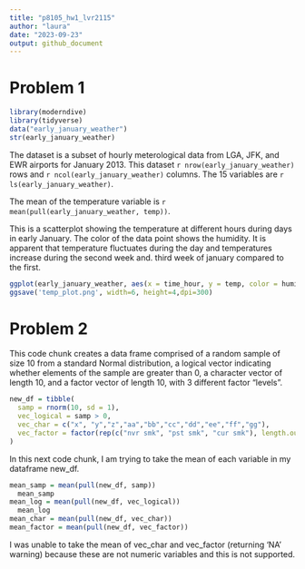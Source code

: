 ```yaml
---
title: "p8105_hw1_lvr2115"
author: "laura"
date: "2023-09-23"
output: github_document
---
```

#  Problem 1

```r
library(moderndive)
library(tidyverse)
data("early_january_weather")
str(early_january_weather)
```

The dataset is a subset of hourly meterological data from LGA, JFK, and EWR airports for January 2013. This dataset `r nrow(early_january_weather)` rows and `r ncol(early_january_weather)` columns. The 15 variables are `r ls(early_january_weather)`.

The mean of the temperature variable is `r mean(pull(early_january_weather, temp))`. 

This is a scatterplot showing the temperature at different hours during days in early January. The color of the data point shows the humidity. It is apparent that temperature fluctuates during the day and temperatures increase during the second week and. third week of january compared to the first. 

```r
ggplot(early_january_weather, aes(x = time_hour, y = temp, color = humid)) + geom_point()
ggsave('temp_plot.png', width=6, height=4,dpi=300)
```
#  Problem 2

This code chunk creates a data frame comprised of a random sample of size 10 from a standard Normal distribution, a logical vector indicating whether elements of the sample are greater than 0, a character vector of length 10, and a factor vector of length 10, with 3 different factor “levels”.

```r
new_df = tibble(
  samp = rnorm(10, sd = 1),
  vec_logical = samp > 0,
  vec_char = c("x", "y","z","aa","bb","cc","dd","ee","ff","gg"),
  vec_factor = factor(rep(c("nvr smk", "pst smk", "cur smk"), length.out = 10))
)
```

In this next code chunk, I am trying to take the mean of each variable in my dataframe new_df. 


```r
mean_samp = mean(pull(new_df, samp))
  mean_samp
mean_log = mean(pull(new_df, vec_logical))
  mean_log
mean_char = mean(pull(new_df, vec_char))
mean_factor = mean(pull(new_df, vec_factor))
```

I was unable to take the mean of vec_char and vec_factor (returning 'NA' warning) because these are not numeric variables and this is not supported. 